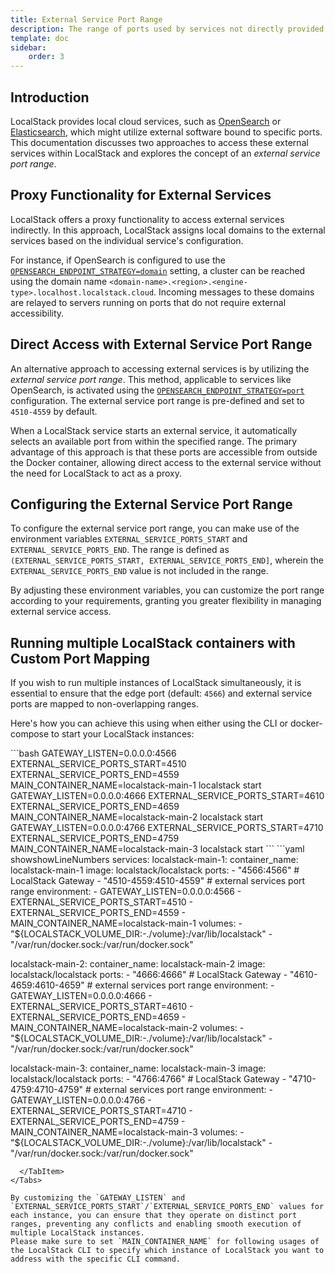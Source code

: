 ```yaml
---
title: External Service Port Range
description: The range of ports used by services not directly provided by LocalStack
template: doc
sidebar:
    order: 3
---
```



## Introduction

LocalStack provides local cloud services, such as [OpenSearch](/aws/services/opensearch) or [Elasticsearch](/aws/services/es), which might utilize external software bound to specific ports.
This documentation discusses two approaches to access these external services within LocalStack and explores the concept of an _external service port range_.

## Proxy Functionality for External Services

LocalStack offers a proxy functionality to access external services indirectly.
In this approach, LocalStack assigns local domains to the external services based on the individual service's configuration.

For instance, if OpenSearch is configured to use the [`OPENSEARCH_ENDPOINT_STRATEGY=domain`](/aws/services/opensearch#domain-endpoints) setting, a cluster can be reached using the domain name `<domain-name>.<region>.<engine-type>.localhost.localstack.cloud`.
Incoming messages to these domains are relayed to servers running on ports that do not require external accessibility.

## Direct Access with External Service Port Range

An alternative approach to accessing external services is by utilizing the _external service port range_.
This method, applicable to services like OpenSearch, is activated using the [`OPENSEARCH_ENDPOINT_STRATEGY=port`](/aws/services/opensearch#domain-endpoints) configuration.
The external service port range is pre-defined and set to `4510-4559` by default.

When a LocalStack service starts an external service, it automatically selects an available port from within the specified range.
The primary advantage of this approach is that these ports are accessible from outside the Docker container, allowing direct access to the external service without the need for LocalStack to act as a proxy.

## Configuring the External Service Port Range

To configure the external service port range, you can make use of the environment variables `EXTERNAL_SERVICE_PORTS_START` and `EXTERNAL_SERVICE_PORTS_END`.
The range is defined as `(EXTERNAL_SERVICE_PORTS_START, EXTERNAL_SERVICE_PORTS_END]`, wherein the `EXTERNAL_SERVICE_PORTS_END` value is not included in the range.

By adjusting these environment variables, you can customize the port range according to your requirements, granting you greater flexibility in managing external service access.

## Running multiple LocalStack containers with Custom Port Mapping

If you wish to run multiple instances of LocalStack simultaneously, it is essential to ensure that the edge port (default: `4566`) and external service ports are mapped to non-overlapping ranges.

Here's how you can achieve this using when either using the CLI or docker-compose to start your LocalStack instances:

<Tabs>
  <TabItem label="LocalStack CLI">
```bash
GATEWAY_LISTEN=0.0.0.0:4566 EXTERNAL_SERVICE_PORTS_START=4510 EXTERNAL_SERVICE_PORTS_END=4559 MAIN_CONTAINER_NAME=localstack-main-1 localstack start
GATEWAY_LISTEN=0.0.0.0:4666 EXTERNAL_SERVICE_PORTS_START=4610 EXTERNAL_SERVICE_PORTS_END=4659 MAIN_CONTAINER_NAME=localstack-main-2 localstack start
GATEWAY_LISTEN=0.0.0.0:4766 EXTERNAL_SERVICE_PORTS_START=4710 EXTERNAL_SERVICE_PORTS_END=4759 MAIN_CONTAINER_NAME=localstack-main-3 localstack start
```
  </TabItem>
  <TabItem label="docker-compose">
```yaml showshowLineNumbers
services:
  localstack-main-1:
    container_name: localstack-main-1
    image: localstack/localstack
    ports:
      - "4566:4566"            # LocalStack Gateway
      - "4510-4559:4510-4559"  # external services port range
    environment:
      - GATEWAY_LISTEN=0.0.0.0:4566
      - EXTERNAL_SERVICE_PORTS_START=4510
      - EXTERNAL_SERVICE_PORTS_END=4559
      - MAIN_CONTAINER_NAME=localstack-main-1
    volumes:
      - "${LOCALSTACK_VOLUME_DIR:-./volume}:/var/lib/localstack"
      - "/var/run/docker.sock:/var/run/docker.sock"

  localstack-main-2:
    container_name: localstack-main-2
    image: localstack/localstack
    ports:
      - "4666:4666"            # LocalStack Gateway
      - "4610-4659:4610-4659"  # external services port range
    environment:
      - GATEWAY_LISTEN=0.0.0.0:4666
      - EXTERNAL_SERVICE_PORTS_START=4610
      - EXTERNAL_SERVICE_PORTS_END=4659
      - MAIN_CONTAINER_NAME=localstack-main-2
    volumes:
      - "${LOCALSTACK_VOLUME_DIR:-./volume}:/var/lib/localstack"
      - "/var/run/docker.sock:/var/run/docker.sock"

  localstack-main-3:
    container_name: localstack-main-3
    image: localstack/localstack
    ports:
      - "4766:4766"            # LocalStack Gateway
      - "4710-4759:4710-4759"  # external services port range
    environment:
      - GATEWAY_LISTEN=0.0.0.0:4766
      - EXTERNAL_SERVICE_PORTS_START=4710
      - EXTERNAL_SERVICE_PORTS_END=4759
      - MAIN_CONTAINER_NAME=localstack-main-3
    volumes:
      - "${LOCALSTACK_VOLUME_DIR:-./volume}:/var/lib/localstack"
      - "/var/run/docker.sock:/var/run/docker.sock"
```
  </TabItem>
</Tabs>

By customizing the `GATEWAY_LISTEN` and `EXTERNAL_SERVICE_PORTS_START`/`EXTERNAL_SERVICE_PORTS_END` values for each instance, you can ensure that they operate on distinct port ranges, preventing any conflicts and enabling smooth execution of multiple LocalStack instances.
Please make sure to set `MAIN_CONTAINER_NAME` for following usages of the LocalStack CLI to specify which instance of LocalStack you want to address with the specific CLI command.
